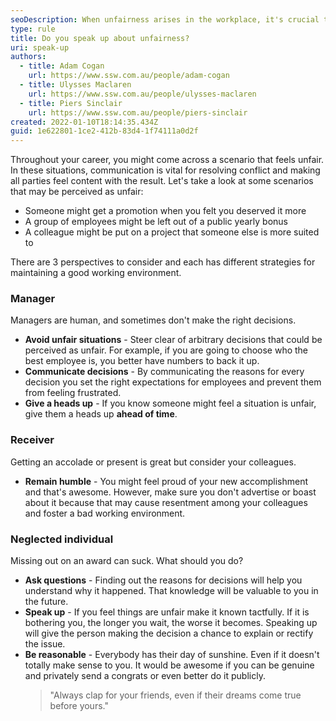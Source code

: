 ```yaml
---
seoDescription: When unfairness arises in the workplace, it's crucial to address the issue and maintain a positive working environment.
type: rule
title: Do you speak up about unfairness?
uri: speak-up
authors:
  - title: Adam Cogan
    url: https://www.ssw.com.au/people/adam-cogan
  - title: Ulysses Maclaren
    url: https://www.ssw.com.au/people/ulysses-maclaren
  - title: Piers Sinclair
    url: https://www.ssw.com.au/people/piers-sinclair
created: 2022-01-10T18:14:35.434Z
guid: 1e622801-1ce2-412b-83d4-1f74111a0d2f
---
```


Throughout your career, you might come across a scenario that feels unfair. In these situations, communication is vital for resolving conflict and making all parties feel content with the result. Let's take a look at some scenarios that may be perceived as unfair:
- Someone might get a promotion when you felt you deserved it more
- A group of employees might be left out of a public yearly bonus
- A colleague might be put on a project that someone else is more suited to

There are 3 perspectives to consider and each has different strategies for maintaining a good working environment.

### Manager

Managers are human, and sometimes don't make the right decisions.

- **Avoid unfair situations** - Steer clear of arbitrary decisions that could be perceived as unfair. For example, if you are going to choose who the best employee is, you better have numbers to back it up.
- **Communicate decisions** - By communicating the reasons for every decision you set the right expectations for employees and prevent them from feeling frustrated.
- **Give a heads up** - If you know someone might feel a situation is unfair, give them a heads up **ahead of time**.

### Receiver

Getting an accolade or present is great but consider your colleagues.

- **Remain humble** - You might feel proud of your new accomplishment and that's awesome. However, make sure you don't advertise or boast about it because that may cause resentment among your colleagues and foster a bad working environment.

### Neglected individual

Missing out on an award can suck. What should you do?

- **Ask questions** - Finding out the reasons for decisions will help you understand why it happened. That knowledge will be valuable to you in the future.
- **Speak up** - If you feel things are unfair make it known tactfully. If it is bothering you, the longer you wait, the worse it becomes. Speaking up will give the person making the decision a chance to explain or rectify the issue.
- **Be reasonable** - Everybody has their day of sunshine. Even if it doesn't totally make sense to you. It would be awesome if you can be genuine and privately send a congrats or even better do it publicly.
  > "Always clap for your friends, even if their dreams come true before yours."

<youtubeEmbed url="https://www.youtube.com/embed/meiU6TxysCg" description="Video: Two Monkeys Were Paid Unequally: Excerpt from Frans de Waal's TED Talk (2 min)" />

<youtubeEmbed url="https://www.youtube.com/embed/aZM7shI0T-8" description="Video: Speaking Up about Unfairness - with Adam Cogan and Jean Thirion (9 min)" />